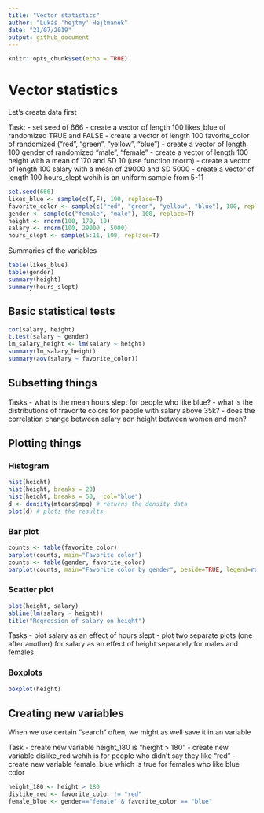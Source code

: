 ```yaml
---
title: "Vector statistics"
author: "Lukáš 'hejtmy' Hejtmánek"
date: "21/07/2019"
output: github_document
---
```


```r
knitr::opts_chunk$set(echo = TRUE)
```

# Vector statistics

Let's create data first

Task:
- set seed of 666
- create a vector of length 100 likes_blue of randomized TRUE and FALSE
- create a vector of length 100 favorite_color of randomized ("red", "green", "yellow", "blue")
- create a vector of length 100 gender of randomized "male", "female"
- create a vector of length 100 height with a mean of 170 and SD 10 (use function rnorm)
- create a vector of length 100 salary with a mean of 29000 and SD 5000
- create a vector of length 100 hours_slept wchih is an uniform sample from 5-11

```r
set.seed(666)
likes_blue <- sample(c(T,F), 100, replace=T)
favorite_color <- sample(c("red", "green", "yellow", "blue"), 100, replace=T)
gender <- sample(c("female", "male"), 100, replace=T)
height <- rnorm(100, 170, 10)
salary <- rnorm(100, 29000 , 5000)
hours_slept <- sample(5:11, 100, replace=T)
```

Summaries of the variables
```r
table(likes_blue)
table(gender)
summary(height)
summary(hours_slept)
```

## Basic statistical tests
```r
cor(salary, height)
t.test(salary ~ gender)
lm_salary_height <- lm(salary ~ height)
summary(lm_salary_height)
summary(aov(salary ~ favorite_color))
```


## Subsetting things
Tasks
- what is the mean hours slept for people who like blue?
- what is the distributions of fravorite colors for people with salary above 35k?
- does the correlation change between salary adn height between women and men?


## Plotting things

### Histogram

```r
hist(height)
hist(height, breaks = 20)
hist(height, breaks = 50,  col="blue")
d <- density(mtcars$mpg) # returns the density data 
plot(d) # plots the results
```

### Bar plot


```r
counts <- table(favorite_color)
barplot(counts, main="Favorite color")
counts <- table(gender, favorite_color)
barplot(counts, main="Favorite color by gender", beside=TRUE, legend=rownames(counts))
```

### Scatter plot

```r
plot(height, salary)
abline(lm(salary ~ height))
title("Regression of salary on height")
```

Tasks
- plot salary as an effect of hours slept
- plot two separate plots (one after another) for salary as an effect of height separately for males and females 

### Boxplots
```r
boxplot(height)
```

## Creating new variables
When we use certain "search" often, we might as well save it in an variable


Task
- create new variable height_180 is "height > 180"
- create new variable dislike_red wchih is for people who didn't say they like "red"
- create new variable female_blue which is true for females who like blue color
```r
height_180 <- height > 180
dislike_red <- favorite_color != "red"
female_blue <- gender=="female" & favorite_color == "blue"
```
